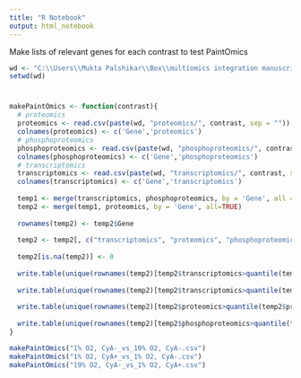 ```yaml
---
title: "R Notebook"
output: html_notebook
---
```



Make lists of relevant genes for each contrast to test PaintOmics 


```r
wd <- "C:\\Users\\Mukta Palshikar\\Box\\multiomics integration manuscript\\data\\paintomics\\"
setwd(wd)
```

# 

```r

makePaintOmics <- function(contrast){
  # proteomics
  proteomics <- read.csv(paste(wd, "proteomics/", contrast, sep = ""))
  colnames(proteomics) <- c('Gene','proteomics')
  # phosphoproteomics
  phosphoproteomics <- read.csv(paste(wd, "phosphoproteomics/", contrast, sep = ""))
  colnames(phosphoproteomics) <- c('Gene','phosphoproteomics')
  # transcriptomics
  transcriptomics <- read.csv(paste(wd, "transcriptomics/", contrast, sep = ""))
  colnames(transcriptomics) <- c('Gene','transcriptomics')
  
  temp1 <- merge(transcriptomics, phosphoproteomics, by = 'Gene', all = TRUE)
  temp2 <- merge(temp1, proteomics, by = 'Gene', all=TRUE)
  
  rownames(temp2) <- temp2$Gene
  
  temp2 <- temp2[, c("transcriptomics", "proteomics", "phosphoproteomics")]
  
  temp2[is.na(temp2)] <- 0
  
  write.table(unique(rownames(temp2)[temp2$transcriptomics>quantile(temp2$transcriptomics)[4]|temp2$phosphoproteomics>quantile(temp2$phosphoproteomics)[4]|temp2$proteomics>quantile(temp2$proteomics)[4]]), file = paste(contrast, "_relevant.csv"), row.names = FALSE, col.names = FALSE)
  
  write.table(unique(rownames(temp2)[temp2$transcriptomics>quantile(temp2$transcriptomics)[4]]), file = paste(contrast, "_transcriptomics_relevant.csv"), row.names = FALSE, col.names = FALSE)
  
  write.table(unique(rownames(temp2)[temp2$proteomics>quantile(temp2$proteomics)[4]]), file = paste(contrast, "_proteomics_relevant.csv"), row.names = FALSE, col.names = FALSE)
  
  write.table(unique(rownames(temp2)[temp2$phosphoproteomics>quantile(temp2$phosphoproteomics)[4]]), file = paste(contrast, "_phosphoproteomics_relevant.csv"), row.names = FALSE, col.names = FALSE)
}

```


```r
makePaintOmics("1% O2, CyA-_vs_19% O2, CyA-.csv")
makePaintOmics("1% O2, CyA+_vs_1% O2, CyA-.csv")
makePaintOmics("19% O2, CyA-_vs_1% O2, CyA+.csv")
```



